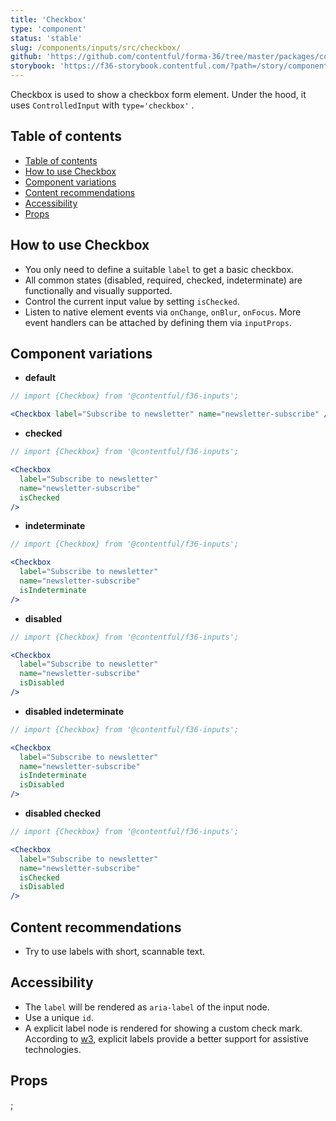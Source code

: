 ```yaml
---
title: 'Checkbox'
type: 'component'
status: 'stable'
slug: /components/inputs/src/checkbox/
github: 'https://github.com/contentful/forma-36/tree/master/packages/components/inputs/src/checkbox'
storybook: 'https://f36-storybook.contentful.com/?path=/story/components-checkbox--overview'
---
```


Checkbox is used to show a checkbox form element. Under the hood, it uses `ControlledInput` with `type='checkbox'` .

## Table of contents

- [Table of contents](#table-of-contents)
- [How to use Checkbox](#how-to-use-checkbox)
- [Component variations](#component-variations)
- [Content recommendations](#content-recommendations)
- [Accessibility](#accessibility)
- [Props](#props)

## How to use Checkbox

- You only need to define a suitable `label` to get a basic checkbox.
- All common states (disabled, required, checked, indeterminate) are functionally and visually supported.
- Control the current input value by setting `isChecked`.
- Listen to native element events via `onChange`, `onBlur`, `onFocus`. More event handlers can be attached by defining them via `inputProps`.

## Component variations

- **default**

```jsx
// import {Checkbox} from '@contentful/f36-inputs';

<Checkbox label="Subscribe to newsletter" name="newsletter-subscribe" />
```

- **checked**

```jsx
// import {Checkbox} from '@contentful/f36-inputs';

<Checkbox
  label="Subscribe to newsletter"
  name="newsletter-subscribe"
  isChecked
/>
```

- **indeterminate**

```jsx
// import {Checkbox} from '@contentful/f36-inputs';

<Checkbox
  label="Subscribe to newsletter"
  name="newsletter-subscribe"
  isIndeterminate
/>
```

- **disabled**

```jsx
// import {Checkbox} from '@contentful/f36-inputs';

<Checkbox
  label="Subscribe to newsletter"
  name="newsletter-subscribe"
  isDisabled
/>
```

- **disabled indeterminate**

```jsx
// import {Checkbox} from '@contentful/f36-inputs';

<Checkbox
  label="Subscribe to newsletter"
  name="newsletter-subscribe"
  isIndeterminate
  isDisabled
/>
```

- **disabled checked**

```jsx
// import {Checkbox} from '@contentful/f36-inputs';

<Checkbox
  label="Subscribe to newsletter"
  name="newsletter-subscribe"
  isChecked
  isDisabled
/>
```

## Content recommendations

- Try to use labels with short, scannable text.

## Accessibility

- The `label` will be rendered as `aria-label` of the input node.
- Use a unique `id`.
- A explicit label node is rendered for showing a custom check mark. According to [w3](https://www.w3.org/WAI/tutorials/forms/labels/#associating-labels-implicitly), explicit labels provide a better support for assistive technologies.

## Props


<Props of="Checkbox" />;
